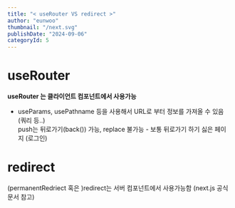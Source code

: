 ```yaml
---
title: "< useRouter VS redirect >"
author: "eunwoo"
thumbnail: "/next.svg"
publishDate: "2024-09-06"
categoryId: 5
---
```



# useRouter

**useRouter 는 클라이언트 컴포넌트에서 사용가능** <br/>
- useParams, usePathname 등을 사용해서  URL로 부터 정보를 가져올 수 있음 (쿼리 등..) <br/>
push는 뒤로가기(back()) 가능, replace 불가능 - 보통 뒤로가기 하기 싫은 페이지 (로그인)

# redirect
(permanentRedriect 혹은 )redirect는 서버 컴포넌트에서 사용가능함    (next.js 공식문서 참고)

<br/>




